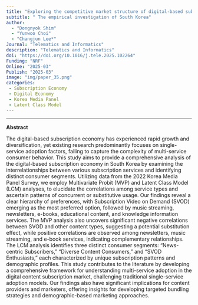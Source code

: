 ```yaml
---
title: "Exploring the competitive market structure of digital-based subscription economy"
subtitle: " The empirical investigation of South Korea"
author: 
  - "Dongnyok Shim"
  - "Yunwoo Choi"
  - "Changjun Lee*"
Journal: "Telematics and Informatics"
description: "Telematics and Informatics"
doi: "https://doi.org/10.1016/j.tele.2025.102264"
Funding: "NRF"
Online: "2025-03"
Publish: "2025-03"
image: "img/paper_35.png"
categories:
 - Subscription Economy
 - Digital Economy
 - Korea Media Panel
 - Latent Class Model
---
```


------------------------------------------------------------------------

**Abstract**

The digital-based subscription economy has experienced rapid growth and diversification, yet existing research predominantly focuses on single-service adoption factors, failing to capture the complexity of multi-service consumer behavior. This study aims to provide a comprehensive analysis of the digital-based subscription economy in South Korea by examining the interrelationships between various subscription services and identifying distinct consumer segments. Utilizing data from the 2022 Korea Media Panel Survey, we employ Multivariate Probit (MVP) and Latent Class Model (LCM) analyses, to elucidate the correlations among service types and ascertain patterns of concurrent or substitutive usage. Our findings reveal a clear hierarchy of preferences, with Subscription Video on Demand (SVOD) emerging as the most preferred option, followed by music streaming, newsletters, e-books, educational content, and knowledge information services. The MVP analysis also uncovers significant negative correlations between SVOD and other content types, suggesting a potential substitution effect, while positive correlations are observed among newsletters, music streaming, and e-book services, indicating complementary relationships. The LCM analysis identifies three distinct consumer segments: “News-centric Subscribers,” “Diverse Content Consumers,” and “SVOD Enthusiasts,” each characterized by unique subscription patterns and demographic profiles. This study contributes to the literature by developing a comprehensive framework for understanding multi-service adoption in the digital content subscription market, challenging traditional single-service adoption models. Our findings also have significant implications for content providers and marketers, offering insights for developing targeted bundling strategies and demographic-based marketing approaches.


